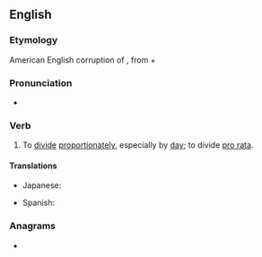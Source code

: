 ==English==

===Etymology===
American English corruption of {{m|en|pro rata}}, from {{etyl|la|en}} {{m|la|pro||according to}} + {{m|la|ratus||calculated}}

===Pronunciation===
* {{IPA|/pɹoʊˈɹeɪt/|/ˈpɹoʊ.ɹeɪt/|lang=en}}

===Verb===
{{en-verb|prorat}}

# To [[divide]] [[proportionately]], especially by [[day]]; to divide [[pro rata]].

====Translations====
{{trans-top|divide proportionately}}
* Japanese: {{t|ja|日割りする|tr=hiwari-suru}}
{{trans-mid}}
* Spanish: {{t+|es|prorratear}}
{{trans-bottom}}

===Anagrams===
* {{anagrams|en|praetor|prætor}}